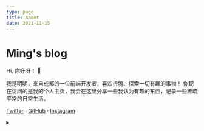 ```yaml
---
type: page
title: About
date: 2021-11-15
---
```



# Ming's blog

<Avatar />

Hi, 你好呀！ 👋

我是明明，来自成都的一位前端开发者，喜欢折腾、探索一切有趣的事物！
你现在访问的是我的个人主页，我会在这里分享一些我认为有趣的东西，记录一些稀疏平常的日常生活。

[Twitter](https://twitter.com/JohnWmm) · [GitHub](https://github.com/ifyour) · [Instagram](https://www.instagram.com/wmmjohn/)

<details style={{display: 'none'}}><summary children="About Me"/>
<style jsx>{`summary:not(:focus-visible):focus { outline: none; }`}</style>
</details>
